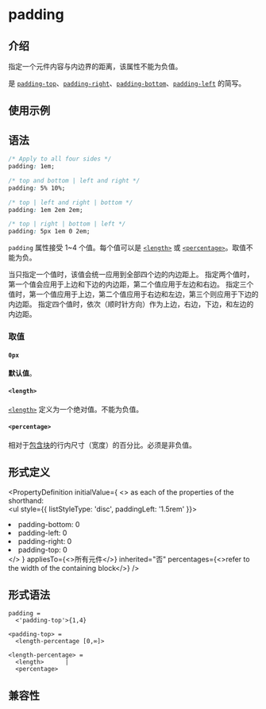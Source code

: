 # padding

## 介绍

指定一个元件内容与内边界的距离，该属性不能为负值。

是 [`padding-top`](./padding-top.mdx)、[`padding-right`](./padding-right.mdx)、[`padding-bottom`](./padding-bottom.mdx)、[`padding-left`](./padding-left.mdx) 的简写。

## 使用示例


<Go
  example="css-api"
  defaultFile="src/padding/App.tsx"
  img="/assets/doc/css/padding.jpg"
  entry="src/padding"
  defaultEntryFile="dist/padding.lynx.bundle"
/>

## 语法

```css
/* Apply to all four sides */
padding: 1em;

/* top and bottom | left and right */
padding: 5% 10%;

/* top | left and right | bottom */
padding: 1em 2em 2em;

/* top | right | bottom | left */
padding: 5px 1em 0 2em;
```

`padding` 属性接受 1~4 个值。每个值可以是 [`<length>`](api/css/data-type/length.mdx) 或 [`<percentage>`](api/css/data-type/percentage.mdx)。取值不能为负。

当只指定一个值时，该值会统一应用到全部四个边的内边距上。
指定两个值时，第一个值会应用于上边和下边的内边距，第二个值应用于左边和右边。
指定三个值时，第一个值应用于上边，第二个值应用于右边和左边，第三个则应用于下边的内边距。
指定四个值时，依次（顺时针方向）作为上边，右边，下边，和左边的内边距。

### 取值

#### `0px`

**默认值**。

#### `<length>`

[`<length>`](api/css/data-type/length.mdx) 定义为一个绝对值。不能为负值。

#### `<percentage>`

相对于[包含块](https://developer.mozilla.org/zh-CN/docs/Web/CSS/Containing_block)的行内尺寸（宽度）的百分比。必须是非负值。

## 形式定义


<PropertyDefinition
  initialValue={
    <>
      as each of the properties of the shorthand: <br />
      <ul style={{ listStyleType: 'disc', paddingLeft: '1.5rem' }}>
        <li>padding-bottom: 0</li>
        <li>padding-left: 0</li>
        <li>padding-right: 0</li>
        <li>padding-top: 0</li>
      </ul>
    </>
  }
  appliesTo={<>所有元件</>}
  inherited="否"
  percentages={<>refer to the width of the containing block</>}
/>

## 形式语法

```
padding =
  <'padding-top'>{1,4}

<padding-top> =
  <length-percentage [0,∞]>

<length-percentage> =
  <length>      |
  <percentage>
```

## 兼容性


<LegacyCompatTable metadata="css/properties/padding" />
